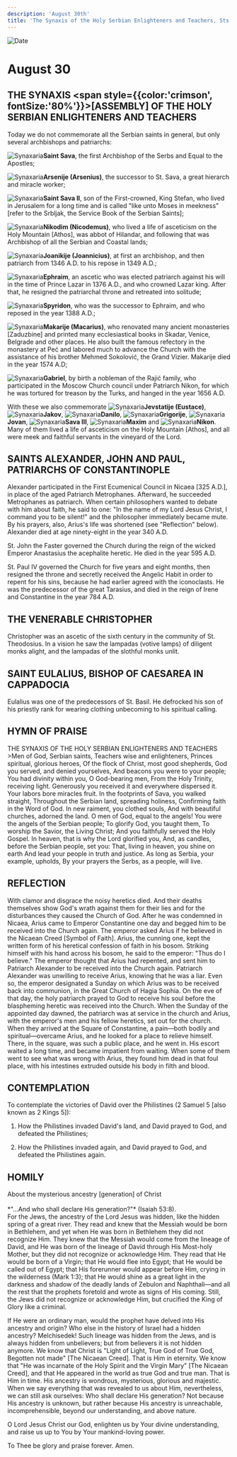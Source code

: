 ```yaml
---
description: 'August 30th'
title: 'The Synaxis of the Holy Serbian Enlighteners and Teachers, Sts. Alexander, John, and Paul, Patriarchs of Constantinople'
---
```


<CustomPaginator />
<RunningHead />

<Image src="/title-imprint.png" height={68} width={50} alt="Date" className="title-imprint"/>

# <div id="date">August <Image className="four-dot" src="/four-dot.png" height={15} width={15} alt="" />30</div>

## THE SYNAXIS <span style={{color:'crimson', fontSize:'80%'}}>[ASSEMBLY]</span> OF THE HOLY SERBIAN ENLIGHTENERS AND TEACHERS

Today we do not commemorate all the Serbian saints in general, but only several archbishops and patriarchs:

<Image className="four-dot" src="/four-dot.png" height={15} width={15} alt="Synaxaria" />**Saint Sava**, the first Archbishop of the Serbs and Equal to the Apostles;  

<Image className="four-dot" src="/four-dot.png" height={15} width={15} alt="Synaxaria" />**Arsenije (Arsenius)**, the successor to St. Sava, a great hierarch and miracle worker;  

<Image className="four-dot" src="/four-dot.png" height={15} width={15} alt="Synaxaria" />**Saint Sava II**, son of the First-crowned, King Stefan, who lived in Jerusalem for a long time and is called "like unto Moses in meekness" [refer to the Srbljak, the Service Book of the Serbian Saints];  

<Image className="four-dot" src="/four-dot.png" height={15} width={15} alt="Synaxaria" />**Nikodim (Nicodemus)**, who lived a life of asceticism on the Holy Mountain [Athos], was abbot of Hilandar, and following that was Archbishop of all the Serbian and Coastal lands;  

<Image className="four-dot" src="/four-dot.png" height={15} width={15} alt="Synaxaria" />**Joanikije (Joannicius)**, at first an archbishop, and then patriarch from 1346 A.D. to his repose in 1349 A.D.;  

<Image className="four-dot" src="/four-dot.png" height={15} width={15} alt="Synaxaria" />**Ephraim**, an ascetic who was elected patriarch against his will in the time of Prince Lazar in 1376 A.D., and who crowned Lazar king. After that, he resigned the patriarchal throne and retreated into solitude;  

<Image className="four-dot" src="/four-dot.png" height={15} width={15} alt="Synaxaria" />**Spyridon**, who was the successor to Ephraim, and who reposed in the year 1388 A.D.;  

<Image className="four-dot" src="/four-dot.png" height={15} width={15} alt="Synaxaria" />**Makarije (Macarius)**, who renovated many ancient monasteries [Zaduzbine] and printed many ecclesiastical books in Skadar, Venice, Belgrade and other places. He also built the famous refectory in the monastery at Peć and labored much to advance the Church with the assistance of his brother Mehmed Sokolović, the Grand Vizier. Makarije died in the year 1574 A.D;  

<Image className="four-dot" src="/four-dot.png" height={15} width={15} alt="Synaxaria" />**Gabriel**, by birth a nobleman of the Rajić family, who participated in the Moscow Church council under Patriarch Nikon, for which he was tortured for treason by the Turks, and hanged in the year 1656 A.D.  

With these we also commemorate <Image className="four-dot" src="/four-dot.png" height={15} width={15} alt="Synaxaria" />**Jevstatije (Eustace)**, <Image className="four-dot" src="/four-dot.png" height={15} width={15} alt="Synaxaria" />**Jakov**, <Image className="four-dot" src="/four-dot.png" height={15} width={15} alt="Synaxaria" />**Danilo**, <Image className="four-dot" src="/four-dot.png" height={15} width={15} alt="Synaxaria" />**Grigorije**, <Image className="four-dot" src="/four-dot.png" height={15} width={15} alt="Synaxaria" />**Jovan**, <Image className="four-dot" src="/four-dot.png" height={15} width={15} alt="Synaxaria" />**Sava III**, <Image className="four-dot" src="/four-dot.png" height={15} width={15} alt="Synaxaria" />**Maxim** and <Image className="four-dot" src="/four-dot.png" height={15} width={15} alt="Synaxaria" />**Nikon**. Many of them lived a life of asceticism on the Holy Mountain [Athos], and all were meek and faithful servants in the vineyard of the Lord.  

## SAINTS ALEXANDER, JOHN AND PAUL,<br />PATRIARCHS OF CONSTANTINOPLE

Alexander participated in the First Ecumenical Council in Nicaea [325 A.D.], in place of the aged Patriarch Metrophanes. Afterward, he succeeded Metrophanes as patriarch. When certain philosophers wanted to debate with him about faith, he said to one: "In the name of my Lord Jesus Christ, I command you to be silent!" and the philosopher immediately became mute. By his prayers, also, Arius's life was shortened (see "Reflection" below). Alexander died at age ninety-eight in the year 340 A.D.

St. John the Faster governed the Church during the reign of the wicked Emperor Anastasius the acephalite heretic. He died in the year 595 A.D.

St. Paul IV governed the Church for five years and eight months, then resigned the throne and secretly received the Angelic Habit in order to repent for his sins, because he had earlier agreed with the iconoclasts. He was the predecessor of the great Tarasius, and died in the reign of Irene and Constantine in the year 784 A.D.

## THE VENERABLE CHRISTOPHER

Christopher was an ascetic of the sixth century in the community of St. Theodosius. In a vision he saw the lampadas (votive lamps) of diligent monks alight, and the lampadas of the slothful monks unlit.

## SAINT EULALIUS, BISHOP OF CAESAREA IN CAPPADOCIA

Eulalius was one of the predecessors of St. Basil. He defrocked his son of his priestly rank for wearing clothing unbecoming to his spiritual calling.


## HYMN OF PRAISE
<div style={{textAlign:'center', color:'crimson', fontWeight:'bold'}}>
THE SYNAXIS OF THE HOLY SERBIAN ENLIGHTENERS AND TEACHERS
</div>
>Men of God, Serbian saints,  
Teachers wise and enlighteners,  
Princes spiritual, glorious heroes,  
Of the flock of Christ, most good shepherds,  
God you served, and denied yourselves,  
And beacons you were to your people;  
You had divinity within you,  
O God-bearing men,  
From the Holy Trinity, receiving light.  
Generously you received it and everywhere dispersed it.  
Your labors bore miracles fruit.  
In the footprints of Sava, you walked straight,  
Throughout the Serbian land, spreading holiness,  
Confirming faith in the Word of God.  
In new raiment, you clothed souls,  
And with beautiful churches, adorned the land.  
O men of God, equal to the angels!  
You were the angels of the Serbian people;  
To glorify God, you taught them,  
To worship the Savior, the Living Christ;  
And you faithfully served the Holy Gospel.  
In heaven, that is why the Lord glorified you,  
And, as candles, before the Serbian people, set you:  
That, living in heaven, you shine on earth  
And lead your people in truth and justice.  
As long as Serbia, your example, upholds,  
By your prayers the Serbs, as a people, will live.  


## REFLECTION

With clamor and disgrace the noisy heretics died. And their deaths themselves show God's wrath against them for their lies and for the disturbances they caused the Church of God. After he was condemned in Nicaea, Arius came to Emperor Constantine one day and begged him to be received into the Church again. The emperor asked Arius if he believed in the Nicaean Creed [Symbol of Faith]. Arius, the cunning one, kept the written form of his heretical confession of faith in his bosom. Striking himself with his hand across his bosom, he said to the emperor: "Thus do I believe." The emperor thought that Arius had repented, and sent him to Patriarch Alexander to be received into the Church again. Patriarch Alexander was unwilling to receive Arius, knowing that he was a liar. Even so, the emperor designated a Sunday on which Arius was to be received back into communion, in the Great Church of Hagia Sophia. On the eve of that day, the holy patriarch prayed to God to receive his soul before the blaspheming heretic was received into the Church. When the Sunday of the appointed day dawned, the patriarch was at service in the church and Arius, with the emperor's men and his fellow heretics, set out for the church. When they arrived at the Square of Constantine, a pain—both bodily and spiritual—overcame Arius, and he looked for a place to relieve himself.  There, in the square, was such a public place, and he went in. His escort waited a long time, and became impatient from waiting. When some of them went to see what was wrong with Arius, they found him dead in that foul place, with his intestines extruded outside his body in filth and blood.


## CONTEMPLATION

To contemplate the victories of David over the Philistines (2 Samuel 5 [also known as 2 Kings 5]):

1. How the Philistines invaded David's land, and David prayed to God, and defeated the Philistines;

2. How the Philistines invaded again, and David prayed to God, and defeated the Philistines again.


## HOMILY
<div style={{textAlign:'center', color:'crimson', fontWeight:'bold'}}>
About the mysterious ancestry [generation] of Christ
</div>
<br />
<div style={{textAlign:'right'}}>
*"…And who shall declare His generation?"* (Isaiah 53:8).
</div>
For the Jews, the ancestry of the Lord Jesus was hidden, like the hidden spring of a great river. They read and knew that the Messiah would be born in Bethlehem, and yet when He was born in Bethlehem they did not recognize Him. They knew that the Messiah would come from the lineage of David, and He was born of the lineage of David through His Most-holy Mother, but they did not recognize or acknowledge Him. They read that He would be born of a Virgin; that He would flee into Egypt; that He would be called out of Egypt; that His forerunner would appear before Him, crying in the wilderness (Mark 1:3); that He would shine as a great light in the darkness and shadow of the deadly lands of Zebulon and Naphthali—and all the rest that the prophets foretold and wrote as signs of His coming. Still, the Jews did not recognize or acknowledge Him, but crucified the King of Glory like a criminal.

If He were an ordinary man, would the prophet have delved into His ancestry and origin? Who else in the history of Israel had a hidden ancestry? Melchisedek! Such lineage was hidden from the Jews, and is always hidden from unbelievers; but from believers it is not hidden anymore. We know that Christ is "Light of Light, True God of True God, Begotten not made" [The Nicaean Creed]. That is Him in eternity. We know that "He was incarnate of the Holy Spirit and the Virgin Mary" [The Nicaean Creed], and that He appeared in the world as true God and true man. That is Him in time. His ancestry is wondrous, mysterious, glorious and majestic. When we say everything that was revealed to us about Him, nevertheless, we can still ask ourselves: Who shall declare His generation? Not because His ancestry is unknown, but rather because His ancestry is unreachable, incomprehensible, beyond our understanding, and above nature.

O Lord Jesus Christ our God, enlighten us by Your divine understanding, and raise us up to You by Your mankind-loving power.

To Thee be glory and praise forever. Amen.